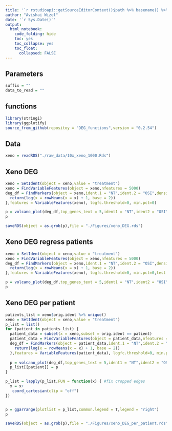 ```yaml
---
title: '`r rstudioapi::getSourceEditorContext()$path %>% basename() %>% gsub(pattern = "\\.Rmd",replacement = "")`' 
author: "Avishai Wizel"
date: '`r Sys.Date()`'
output: 
  html_notebook: 
    code_folding: hide
    toc: yes
    toc_collapse: yes
    toc_float: 
      collapsed: FALSE
---
```


## Parameters

```r
suffix = ""
data_to_read = ""
```


## functions

```r
library(stringi)
library(ggplotify)
source_from_github(repositoy = "DEG_functions",version = "0.2.54")
```

## Data

```r
xeno = readRDS("./raw_data/10x_xeno_1000.Rds")
```



## Xeno DEG

```r
xeno = SetIdent(object = xeno,value = "treatment")
xeno = FindVariableFeatures(object = xeno,nfeatures = 5000)
deg_df = FindMarkers(object = xeno,ident.1 = "NT",ident.2 = "OSI",densify = T,mean.fxn = function(x) {
  return(log(x = rowMeans(x = x) + 1, base = 2))
},features = VariableFeatures(xeno), logfc.threshold=0, min.pct=0)

p = volcano_plot(deg_df,top_genes_text = 5,ident1 = "NT",ident2 = "OSI",fc_cutoff = 1.5)+coord_cartesian(clip = "off")
p
```


```r
saveRDS(object = as.grob(p),file = "./Figures/xeno_DEG.rds")
```

## Xeno DEG regress patients

```r
xeno = SetIdent(object = xeno,value = "treatment")
xeno = FindVariableFeatures(object = xeno,nfeatures = 5000)
deg_df = FindMarkers(object = xeno,ident.1 = "NT",ident.2 = "OSI",densify = T,mean.fxn = function(x) {
  return(log(x = rowMeans(x = x) + 1, base = 2))
},features = VariableFeatures(xeno), logfc.threshold=0, min.pct=0,test.use = "LR",latent.vars = "orig.ident")

p = volcano_plot(deg_df,top_genes_text = 5,ident1 = "NT",ident2 = "OSI",fc_cutoff = 1.5)+coord_cartesian(clip = "off")
p
```


## Xeno DEG per patient

```r
patients_list = xeno$orig.ident %>% unique()
xeno = SetIdent(object = xeno,value = "treatment")
p_list = list()
for (patient in patients_list) {
  patient_data = subset(x = xeno,subset = orig.ident == patient)
  patient_data = FindVariableFeatures(object = patient_data,nfeatures = 5000)
  deg_df = FindMarkers(object = patient_data,ident.1 = "NT",ident.2 = "OSI",densify = T,mean.fxn = function(x) {
    return(log(x = rowMeans(x = x) + 1, base = 2))
  },features = VariableFeatures(patient_data), logfc.threshold=0, min.pct=0)
  
  p = volcano_plot(deg_df,top_genes_text = 5,ident1 = "NT",ident2 = "OSI",fc_cutoff = 1.5,title = paste("Model",patient))
  p_list[[patient]] = p
}

p_list = lapply(p_list,FUN = function(x) { #fix cropped edges
  x = x+ 
   coord_cartesian(clip = "off")
})


p = ggarrange(plotlist = p_list,common.legend = T,legend = "right")
p
```


```r
saveRDS(object = as.grob(p),file = "./Figures/xeno_DEG_per_patient.rds")
```







